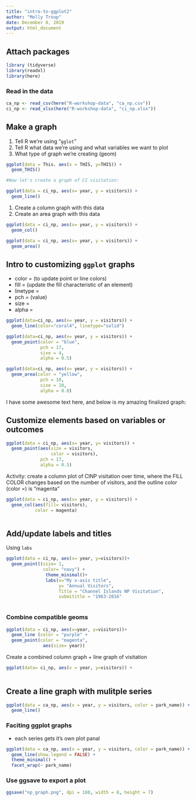 ```yaml
---
title: "intro-to-ggplot2"
author: "Molly Troup"
date: December 8, 2019
output: html_document
---
```

## Attach packages


```r
library (tidyverse)
library(readxl)
library(here)

```

### Read in the data

```r
ca_np <- read_csv(here("R-workshop-data", "ca_np.csv"))
ci_np <- read_xlsx(here("R-workshop-data", "ci_np.xlsx"))

```
## Make a graph
1. Tell R we're using "`gglot`"
2. Tell R what data we're using and what variables we want to plot
3. What type of graph we're creating (geom)

```r
ggplot(data = This. aes(x = THIS, y=THIS)) +
  geom_THIS()

#Now let's create a graph of CI visitation:


```

```r
ggplot(data = ci_np, aes(x= year, y = visitors)) +
  geom_line()
```

1. Create a column graph with this data
2. Create an area graph with this data


```r
ggplot(data = ci_np, aes(x= year, y = visitors)) +
  geom_col()
```

```r
ggplot(data = ci_np, aes(x= year, y = visitors)) +
  geom_area()
```


## Intro to customizing `ggplot` graphs

- color = (to update point or line colors)
- fill = (update the fill characteristic of an element)
- linetype =
- pch = (value)
- size = 
- alpha = 

```r
ggplot(data=ci_np, aes(x= year, y = visitors)) +
  geom_line(color="coral4", linetype="solid")
```

```r
ggplot(data=ci_np, aes(x= year, y = visitors)) +
  geom_point(color = "blue",
             pch = 17,
             sixe = 4, 
             alpha = 0.5)
```

```r
ggplot(data=ci_np, aes(x= year, y = visitors)) +
  geom_area(color = "yellow",
             pch = 10,
             sixe = 10, 
             alpha = 0.8)
```

I have some awesome text here, and below is my amazing finalized graph: 

## Customize elements based on variables or outcomes

```r

ggplot(data = ci_np, aes(x= year, y= visitors)) +
  geom_point(aes(size = visitors,
                 color = visitors), 
             pch = 17, 
             alpha = 0.5)


```

Activity: create a column plot of CINP visitation over time, where the FILL COLOR changes based on the number of visitors, and the outline color (color =) is "magenta"

```r
ggplot(data = ci_np, aes(x= year, y = visitors)) +
  geom_col(aes(fill= visitors), 
           color = magenta)
```

```r

```
## Add/update labels and titles

Using `labs`
```r
ggplot(data = ci_np, aes(x= year, y=visitors))+
  geom_point((size= 1,
              color= "navy") +
               theme_minimal()+
               labs(x="My x-axis title", 
                    y= "Annual Visitors",
                    Title = "Channel Islands NP Visitation",
                    submititle = "1963-2016"
                  
```


### Combine compatible geoms

```r
ggplot(data = ci_np, aes(x=year, y=visitors))+
  geom_line (color = "purple" +
  geom_point(color = "magenta", 
              aes(size= year))
```


Create a combined column graph + line graph of visitation

```r
ggplot(data= ci_np, aes(x = year, y=visitors)) +
  
```


## Create a line graph with mulitple series

```r
ggplot(data = ca_np, aes(x = year, y = visitors, color = park_name)) +
  geom_line()
```

### Faciting ggplot graphs
- each series gets it's own plot panal

```r
ggplot(data = ca_np, aes(x = year, y = visitors, color = park_name)) +
  geom_line(show.legend = FALSE) + 
  theme_minimal() +
  facet_wrap(~ park_name)
```




### Use ggsave to export a plot

```r
ggsave("np_graph.png", dpi = 180, width = 8, height = 7)
```


